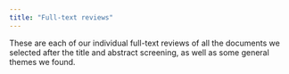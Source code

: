 ```yaml
---
title: "Full-text reviews"
---
```


These are each of our individual full-text reviews of all the documents
we selected after the title and abstract screening, as well as some
general themes we found.


